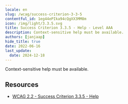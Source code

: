 ```yaml
---
locale: en
slug: /wcag/success-criterion-3-3-5
contentful_id: 1eg44ePIka94cQgXX3MM8m
icon: /img/light/3.3.5.svg
title: Success Criterion 3.3.5 - Help - Level AAA
description: Context-sensitive help must be available.
authors: [janjaap]
hide_title: true
date: 2022-06-16
last_update:
  date: 2024-12-18
---
```


<Hero
  title="Help"
  image="/img/light/3.3.5.svg"
  alt="WCAG 3.3.5 icon"
  prefix="Success Criterion 3.3.5"
  suffix="Level AAA"
/>

Context-sensitive help must be available.

## Resources

- [WCAG 2.2 - Success Criterion 3.3.5 - Help](https://www.w3.org/TR/WCAG22/#help)
